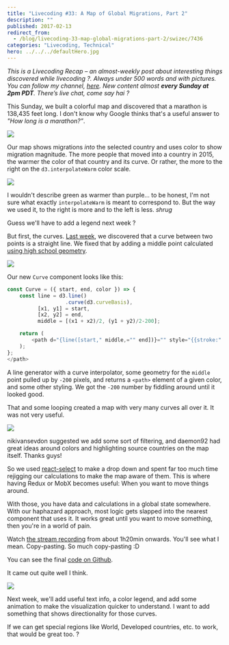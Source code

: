 ```yaml
---
title: "Livecoding #33: A Map of Global Migrations, Part 2"
description: ""
published: 2017-02-13
redirect_from:
  - /blog/livecoding-33-map-global-migrations-part-2/swizec/7436
categories: "Livecoding, Technical"
hero: ../../../defaultHero.jpg
---
```


_This is a Livecoding Recap – an almost-weekly post about interesting things discovered while livecoding ?. Always under 500 words and with pictures. You can follow my channel, [here](https://liveedu.tv/swizec). New content almost **every Sunday at 2pm PDT**. There’s live chat, come say hai ?_

This Sunday, we built a colorful map and discovered that a marathon is 138,435 feet long. I don't know why Google thinks that's a useful answer to _"How long is a marathon?”_.

![](https://swizec.com/wp-content/uploads/2017/02/map.gif)

Our map shows migrations _into_ the selected country and uses color to show migration magnitude. The more people that moved into a country in 2015, the warmer the color of that country and its curve. Or rather, the more to the right on the `d3.interpolateWarm` color scale.

![](https://raw.githubusercontent.com/d3/d3-scale/master/img/warm.png)

I wouldn't describe green as warmer than purple… to be honest, I'm not sure what exactly `interpolateWarm` is meant to correspond to. But the way we used it, to the right is more and to the left is less. _shrug_

Guess we'll have to add a legend next week ?

But first, the curves. [Last week](https://swizec.com/blog/livecoding-32-a-map-of-global-migrations-part-1/), we discovered that a curve between two points is a straight line. We fixed that by adding a middle point calculated [using high school geometry](http://www.virtualnerd.com/algebra-1/radical-expressions-equations/distance-midpoint-formulas/midpoint-formula/midpoint-between-coordinates).

![](https://swizec.com/wp-content/uploads/2017/02/midpoint-screenshot.jpg)

Our new `Curve` component looks like this:

```javascript
const Curve = ({ start, end, color }) => {
    const line = d3.line()
                   .curve(d3.curveBasis),
          [x1, y1] = start,
          [x2, y2] = end,
          middle = [(x1 + x2)/2, (y1 + y2)/2-200];

    return (
        <path d="{line([start," middle,="" end])}="" style="{{stroke:" color,="" strokewidth:="" '1.6px',="" strokeopacity:="" '0.7',="" fillopacity:="" 0}}="">
    );
};
</path>
```

A line generator with a curve interpolator, some geometry for the `middle` point pulled up by `-200` pixels, and returns a `<path>` element of a given color, and some other styling. We got the `-200` number by fiddling around until it looked good.

That and some looping created a map with very many curves all over it. It was not very useful.

![](https://swizec.com/wp-content/uploads/2017/02/map-with-all-curves.png)

nikivansevdon suggested we add some sort of filtering, and daemon92 had great ideas around colors and highlighting source countries on the map itself. Thanks guys!

So we used [react-select](https://github.com/JedWatson/react-select) to make a drop down and spent far too much time rejigging our calculations to make the map aware of them. This is where having Redux or MobX becomes useful: When you want to move things around.

With those, you have data and calculations in a global state somewhere. With our haphazard approach, most logic gets slapped into the nearest component that uses it. It works great until you want to move something, then you're in a world of pain.

Watch [the stream recording](https://www.liveedu.tv/swizec/videos/Oxp87-a-map-of-global-migrations-in-react-d3-3) from about 1h20min onwards. You'll see what I mean. Copy-pasting. So much copy-pasting :D

You can see the final [code on Github](https://github.com/Swizec/migrations-map/blob/10c93fb29117f7b0b84c30a2f598ec2efc72a957/src/Maps.js).

It came out quite well I think.

![](https://swizec.com/wp-content/uploads/2017/02/colourful-map.gif)

Next week, we'll add useful text info, a color legend, and add some animation to make the visualization quicker to understand. I want to add something that shows directionality for those curves.

If we can get special regions like World, Developed countries, etc. to work, that would be great too. ?
